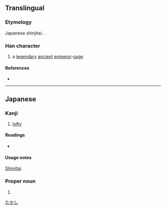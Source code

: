 {{character info/new}}
{{also|堯|尧}}
==Translingual==
{{Han simplified forms|堯|尭|尧}}

===Etymology===
Japanese shinjitai. {{Han simp|堯|f=垚|t=卉}}.

===Han character===
{{Han char|rn=43|rad=尢|as=05|sn=8|four=|canj=JTHU|ids=⿱卉兀}}

# a [[legendary]] [[ancient]] [[emperor]]-[[sage]]

====References====
* {{Han ref|kx=0125.171|hdz=10553.021|uh=5C2D}}

----

==Japanese==
{{ja-kanji forms|尭|堯}}

===Kanji===
{{ja-kanji|grade=|rs=尢05|kyu=堯}}

# [[lofty]]

====Readings====
* {{ja-readings|on=[[ぎょう]] (gyō)|kun=[[たかい]] (takai)}}

====Usage notes====
[[shinjitai|Shinjitai]]

===Proper noun===
{{ja-pos|proper|たかし}}

# {{given name|male|lang=ja}}

[[Category:Japanese male given names|たかし]]